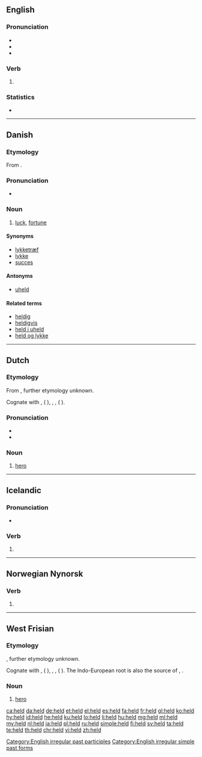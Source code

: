 {{also|Held}}
==English==

===Pronunciation===
* {{IPA|/ˈhɛld/|lang=en}}
* {{audio|en-us-held.ogg|Audio (US)|lang=en}}
* {{rhymes|ɛld|lang=en}}

===Verb===
{{head|en|verb form}}

# {{en-past of|hold}}

===Statistics===
* {{rank|either|whether|city|340|held|help|number|alone}}

[[Category:English irregular past participles]]
[[Category:English irregular simple past forms]]

----

==Danish==
{{wikipedia|lang=da}}

===Etymology===
From {{etyl|non|da}} {{m|non|heill||omen, happiness}}.

===Pronunciation===
* {{IPA|/hɛld/|[hɛlˀ]|lang=da}}

===Noun===
{{da-noun|et|-}}

# [[luck]], [[fortune]]

====Synonyms====
* [[lykketræf]]
* [[lykke]]
* [[succes]]

====Antonyms====
* [[uheld]]

====Related terms====
* [[heldig]]
* [[heldigvis]]
* [[held i uheld]]
* [[held og lykke]]

----

==Dutch==

===Etymology===
From {{inh|nl|gem-pro|*haliþaz||man, hero}}, further etymology unknown.

Cognate with {{etyl|ang|-}} {{m|ang|hæleþ}}, {{etyl|goh|-}} {{m|goh|helid}} ({{etyl|de|-}} {{m|de|Held}}), {{etyl|fy|-}} {{m|fy|held}}, {{etyl|non|-}} {{m|non|halr}}, {{m|non|hǫlðr}} ({{etyl|no|-}} {{m|no|hold}}).

===Pronunciation===
* {{rhymes|ɛlt|lang=nl}}
* {{audio|Nl-held.ogg|audio|lang=nl}}

===Noun===
{{nl-noun|m|-en|heldje}}

# [[hero]]

----

==Icelandic==

===Pronunciation===
* {{IPA|/hɛlt/|lang=is}}
*: {{rhymes|ɛlt|lang=is}}

===Verb===
{{head|is|verb form}}

# {{inflection of|halda||1|s|pres|indc|lang=is}}

----

==Norwegian Nynorsk==

===Verb===
{{head|nn|verb form}}

# {{nn-verb-form of|present tense|hald}}

----

==West Frisian==

===Etymology===
{{etyl|gem-pro|fy}} {{m|gem-pro|*haliþa||man, hero}}, further etymology unknown.

Cognate with {{etyl|ang|-}} {{m|ang|hæleþ}}, {{etyl|goh|-}} {{m|goh|helid}} ({{etyl|de|-}} {{m|de|Held}}), {{etyl|nl|-}} {{m|nl|held}}, {{etyl|non|-}} {{m|non|halr}}, {{m|non|hǫlðr}} ({{etyl|no|-}} {{m|no|hold}}). The Indo-European root is also the source of {{etyl|grc|-}} {{m|grc|κελωρ|sc=polytonic}}, {{etyl|txb|-}} {{m|txb||kālyśke|boy}}.

===Noun===
{{head|fy|noun|g=c|plural|helden}}

# [[hero]]

[[ca:held]]
[[da:held]]
[[de:held]]
[[et:held]]
[[el:held]]
[[es:held]]
[[fa:held]]
[[fr:held]]
[[gl:held]]
[[ko:held]]
[[hy:held]]
[[id:held]]
[[he:held]]
[[ku:held]]
[[lo:held]]
[[li:held]]
[[hu:held]]
[[mg:held]]
[[ml:held]]
[[my:held]]
[[nl:held]]
[[ja:held]]
[[pl:held]]
[[ru:held]]
[[simple:held]]
[[fi:held]]
[[sv:held]]
[[ta:held]]
[[te:held]]
[[th:held]]
[[chr:held]]
[[vi:held]]
[[zh:held]]